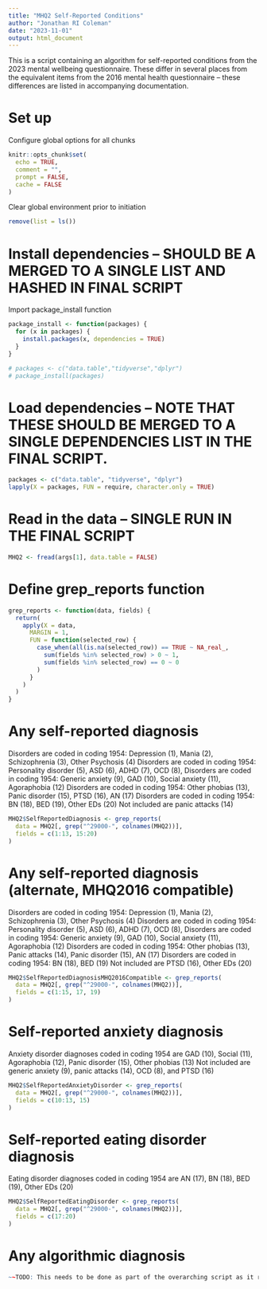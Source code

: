 ```yaml
---
title: "MHQ2 Self-Reported Conditions"
author: "Jonathan RI Coleman"
date: "2023-11-01"
output: html_document
---
```


This is a script containing an algorithm for self-reported conditions from the 2023 mental wellbeing questionnaire.
These differ in several places from the equivalent items from the 2016 mental health questionnaire – these differences are listed in accompanying documentation.

# Set up

Configure global options for all chunks

```r

knitr::opts_chunk$set(
  echo = TRUE,
  comment = "",
  prompt = FALSE,
  cache = FALSE
)

```

Clear global environment prior to initiation

```r

remove(list = ls())

```
# Install dependencies – SHOULD BE A MERGED TO A SINGLE LIST AND HASHED IN FINAL SCRIPT

Import package_install function

```r

package_install <- function(packages) {
  for (x in packages) {
    install.packages(x, dependencies = TRUE)
  }
}

```

```r

# packages <- c("data.table","tidyverse","dplyr")
# package_install(packages)

```

# Load dependencies – NOTE THAT THESE SHOULD BE MERGED TO A SINGLE DEPENDENCIES LIST IN THE FINAL SCRIPT.

```r

packages <- c("data.table", "tidyverse", "dplyr")
lapply(X = packages, FUN = require, character.only = TRUE)

```

# Read in the data – SINGLE RUN IN THE FINAL SCRIPT

```r

MHQ2 <- fread(args[1], data.table = FALSE)

```

# Define grep_reports function

```r

grep_reports <- function(data, fields) {
  return(
    apply(X = data,
      MARGIN = 1,
      FUN = function(selected_row) {
        case_when(all(is.na(selected_row)) == TRUE ~ NA_real_,
          sum(fields %in% selected_row) > 0 ~ 1,
          sum(fields %in% selected_row) == 0 ~ 0
        )
      }
    )
  )
}

```

# Any self-reported diagnosis

Disorders are coded in coding 1954: Depression (1), Mania (2), Schizophrenia (3), Other Psychosis (4)
Disorders are coded in coding 1954: Personality disorder (5), ASD (6), ADHD (7), OCD (8),
Disorders are coded in coding 1954: Generic anxiety (9), GAD (10), Social anxiety (11), Agoraphobia (12)
Disorders are coded in coding 1954: Other phobias (13), Panic disorder (15), PTSD (16), AN (17)
Disorders are coded in coding 1954: BN (18), BED (19), Other EDs (20)
Not included are panic attacks (14)

```r

MHQ2$SelfReportedDiagnosis <- grep_reports(
  data = MHQ2[, grep("^29000-", colnames(MHQ2))],
  fields = c(1:13, 15:20)
)

```

# Any self-reported diagnosis (alternate, MHQ2016 compatible)

Disorders are coded in coding 1954: Depression (1), Mania (2), Schizophrenia (3), Other Psychosis (4)
Disorders are coded in coding 1954: Personality disorder (5), ASD (6), ADHD (7), OCD (8),
Disorders are coded in coding 1954: Generic anxiety (9), GAD (10), Social anxiety (11), Agoraphobia (12)
Disorders are coded in coding 1954: Other phobias (13), Panic attacks (14), Panic disorder (15), AN (17)
Disorders are coded in coding 1954: BN (18), BED (19)
Not included are PTSD (16), Other EDs (20)

```r

MHQ2$SelfReportedDiagnosisMHQ2016Compatible <- grep_reports(
  data = MHQ2[, grep("^29000-", colnames(MHQ2))],
  fields = c(1:15, 17, 19)
)

```

# Self-reported anxiety diagnosis

Anxiety disorder diagnoses coded in coding 1954 are GAD (10), Social (11), Agoraphobia (12), Panic disorder (15), Other phobias (13)
Not included are generic anxiety (9), panic attacks (14), OCD (8), and PTSD (16)

```r

MHQ2$SelfReportedAnxietyDisorder <- grep_reports(
  data = MHQ2[, grep("^29000-", colnames(MHQ2))],
  fields = c(10:13, 15)
)

```

# Self-reported eating disorder diagnosis

Eating disorder diagnoses coded in coding 1954 are AN (17), BN (18), BED (19), Other EDs (20)

```r

MHQ2$SelfReportedEatingDisorder <- grep_reports(
  data = MHQ2[, grep("^29000-", colnames(MHQ2))],
  fields = c(17:20)
)

```

# Any algorithmic diagnosis

```r

~~TODO: This needs to be done as part of the overarching script as it relies on otuput from multiple modules~~

```